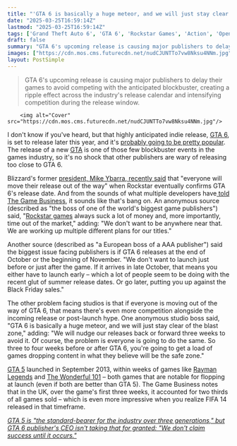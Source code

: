 ```yaml
---
title: "'GTA 6 is basically a huge meteor, and we will just stay clear of the blast zone': Publishers are in a frenzy over when to release their games to avoid Rockstar"
date: "2025-03-25T16:59:14Z"
lastmod: "2025-03-25T16:59:14Z"
tags: ['Grand Theft Auto 6', 'GTA 6', 'Rockstar Games', 'Action', 'Open-World', 'Video Games', 'AAA', 'Indie']
draft: false
summary: "GTA 6's upcoming release is causing major publishers to delay their games to avoid competing with the anticipated blockbuster,  creating a ripple effect across the industry's release calendar and intensifying competition during the release window."
images: ["https://cdn.mos.cms.futurecdn.net/nudCJUNTTo7vw8Nksu4NNm.jpg"]
layout: PostSimple
---
```

> GTA 6's upcoming release is causing major publishers to delay their games to avoid competing with the anticipated blockbuster,  creating a ripple effect across the industry's release calendar and intensifying competition during the release window.


        <img alt="Cover" src="https://cdn.mos.cms.futurecdn.net/nudCJUNTTo7vw8Nksu4NNm.jpg"/>
        
I don't know if you've heard, but that highly anticipated indie release, [GTA 6](https://www.gamesradar.com/gta-6-guide/), is set to release later this year, and it's [probably going to be pretty popular](https://www.gamesradar.com/games/grand-theft-auto/gta-6-is-definitely-gonna-be-a-big-economic-boost-for-the-games-industry-thatll-help-bring-a-lot-more-people-back-into-the-ecosystem-playstation-indie-boss-reckons/). The release of a new [GTA](https://www.gamesradar.com/games/action/grand-theft-auto/) is one of those few blockbuster events in the games industry, so it's no shock that other publishers are wary of releasing too close to GTA 6.

Blizzard's former [president, Mike Ybarra, recently said](https://www.gamesradar.com/games/grand-theft-auto/former-blizzard-boss-says-gta-6-is-king-and-everyone-will-move-their-release-when-it-gets-a-launch-date-it-is-really-the-only-game-that-has-the-power-to-do-this-today/) that "everyone will move their release out of the way" when Rockstar eventually confirms GTA 6's release date. And from the sounds of what multiple developers have[ told The Game Business](https://www.thegamebusiness.com/p/major-publishers-plan-to-delay-games), it sounds like that's bang on. An anonymous source (described as "the boss of one of the world's biggest game publishers") said, "[Rockstar games](https://www.gamesradar.com/tag/rockstar-games/) always suck a lot of money and, more importantly, time out of the market," adding: "We don't want to be anywhere near that. We are working up multiple different plans for our titles."

Another source (described as "a European boss of a AAA publisher") said the biggest issue facing publishers is if GTA 6 releases at the end of October or the beginning of November. "We don't want to launch just before or just after the game. If it arrives in late October, that means you either have to launch early – which a lot of people seem to be doing with the recent glut of summer release dates. Or go later, putting you up against the Black Friday sales."

The other problem facing studios is that if everyone is moving out of the way of GTA 6, that means there's even more competition alongside the incoming release or post-launch hype. One anonymous studio boss said, "GTA 6 is basically a huge meteor, and we will just stay clear of the blast zone," adding: "We will nudge our releases back or forward three weeks to avoid it. Of course, the problem is everyone is going to do the same. So three to four weeks before or after GTA 6, you're going to get a load of games dropping content in what they believe will be the safe zone."

[GTA 5](https://www.gamesradar.com/gta-5-cheats/) launched in September 2013, within weeks of games like [Rayman Legends](https://www.gamesradar.com/rayman-legends/) and [The Wonderful 101](https://www.gamesradar.com/the-wonderful-101/) – both games that are notable for flopping at launch (even if both are better than GTA 5). The Game Business notes that in the UK, over the game's first three weeks, it accounted for two thirds of all games sold – which is even more impressive when you realize FIFA 14 released in that timeframe.

[<em>GTA 5 is "the standard-bearer for the industry over three generations," but GTA 6 publisher's CEO isn't taking that for granted: "We don't claim success until it occurs."</em>](https://www.gamesradar.com/games/grand-theft-auto/gta-5-is-the-standard-bearer-for-the-industry-over-three-generations-but-gta-6-publisher-ceo-isnt-taking-that-for-granted-we-dont-claim-success-until-it-occurs/)
        